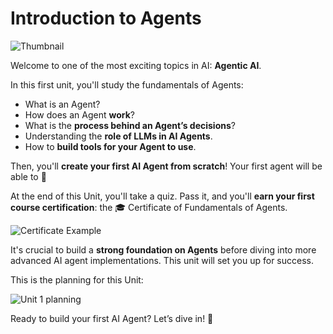 # Introduction to Agents

<img src="https://huggingface.co/datasets/agents-course/course-images/resolve/main/en/unit1/thumbnail.jpg" alt="Thumbnail"/>

Welcome to one of the most exciting topics in AI: **Agentic AI**.

In this first unit, you'll study the fundamentals of Agents:

- What is an Agent?
- How does an Agent **work**?
- What is the **process behind an Agent’s decisions**?
- Understanding the **role of LLMs in AI Agents**.
- How to **build tools for your Agent to use**.

Then, you'll **create your first AI Agent from scratch**! Your first agent will be able to <!-- ADD WHAT THE AGENT WILL BE ABLE TO DO ALFRED --> 🤖

<!-- Todo: Add image agent -->

At the end of this Unit, you'll take a quiz. Pass it, and you'll **earn your first course certification**: the 🎓 Certificate of Fundamentals of Agents.

<img src="https://huggingface.co/datasets/agents-course/course-images/resolve/main/en/unit1/certificate-example.jpg" alt="Certificate Example"/>


It's crucial to build a **strong foundation on Agents** before diving into more advanced AI agent implementations. This unit will set you up for success.

This is the planning for this Unit:

<img src="https://huggingface.co/datasets/agents-course/course-images/resolve/main/en/unit1/unit1-whiteboard-start.jpg" alt="Unit 1 planning"/>

Ready to build your first AI Agent? Let’s dive in! 🚀